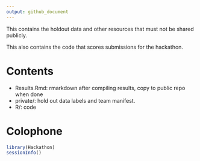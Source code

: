 ```yaml
---
output: github_document
---
```


<!-- README.md is generated from README.Rmd. Please edit that file -->


This contains the holdout data and other resources that must not be shared publicly.

This also contains the code that scores submissions for the hackathon.

# Contents

* Results.Rmd: rmarkdown after compiling results, copy to public repo when done
* private/: hold out data labels and team manifest.
* R/: code


# Colophone

```r
library(Hackathon)
sessionInfo()
```